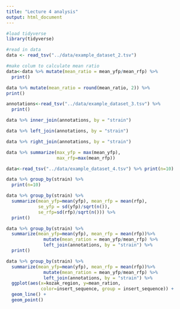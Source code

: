 ```yaml
---
title: "Lecture 4 analysis"
output: html_document
---
```


```r
#load tidyverse
library(tidyverse)

#read in data
data <- read_tsv("../data/example_dataset_2.tsv")

#make colum to calculate mean ratio
data<-data %>% mutate(mean_ratio = mean_yfp/mean_rfp) %>%
  print()

```

```r
data %>% mutate(mean_ratio = round(mean_ratio, 2)) %>%
print()
```
```r
annotations<-read_tsv("../data/example_dataset_3.tsv") %>%
  print()
```

```r
data %>% inner_join(annotations, by = "strain")
```
```r
data %>% left_join(annotations, by = "strain")
```
```r
data %>% right_join(annotations, by = "strain")
```
```r
data %>% summarize(max_yfp = max(mean_yfp),
                   max_rfp=max(mean_rfp))
```

```r
data<-read_tsv("../data/example_dataset_4.tsv") %>% print(n=10)
```
```r
data %>% group_by(strain) %>%
  print(n=10)
```


```r
data %>% group_by(strain) %>%
  summarize(mean_yfp=mean(yfp), mean_rfp = mean(rfp),
            se_yfp = sd(yfp)/sqrt(n()),
            se_rfp=sd(rfp)/sqrt(n())) %>%
  print()
```

```r
data %>% group_by(strain) %>%
  summarize(mean_yfp=mean(yfp), mean_rfp = mean(rfp))%>% 
              mutate(mean_ration = mean_yfp/mean_rfp) %>%
              left_join(annotations, by = "strain") %>%
  print()
```

```r
data %>% group_by(strain) %>%
  summarize(mean_yfp=mean(yfp), mean_rfp = mean(rfp))%>% 
              mutate(mean_ration = mean_yfp/mean_rfp) %>%
              left_join(annotations, by = "strain") %>%
  ggplot(aes(x=kozak_region, y=mean_ration,
             color=insert_sequence, group = insert_sequence)) +
  geom_line() + 
  geom_point()
```

